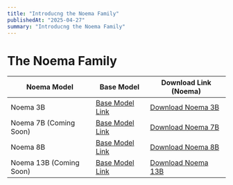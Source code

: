 ```yaml
---
title: "Introducng the Noema Family"
publishedAt: "2025-04-27"
summary: "Introducng the Noema Family"
---
```

# **The Noema Family**

| **Noema Model** | **Base Model** | **Download Link (Noema)** |
|-----------------|----------------|---------------------------|
| Noema 3B        | [Base Model Link](https://huggingface.co/NousResearch/DeepHermes-3-Llama-3-3B-Preview) | [Download Noema 3B](https://huggingface.co/Spestly/Noema-1-llama-3.2-3B)     |
| Noema 7B  (Coming Soon)      | [Base Model Link](https://huggingface.co/allenai/OLMo-2-1124-7B-Instruct) | [Download Noema 7B]()     |
| Noema 8B        | [Base Model Link](https://huggingface.co/NousResearch/DeepHermes-3-Llama-3-8B-Preview) | [Download Noema 8B](https://huggingface.co/Spestly/Noema-1-llama-3.1-8B)     |
| Noema 13B   (Coming Soon)   | [Base Model Link](https://huggingface.co/allenai/OLMo-2-1124-13B-Instruct) | [Download Noema 13B]()    |
